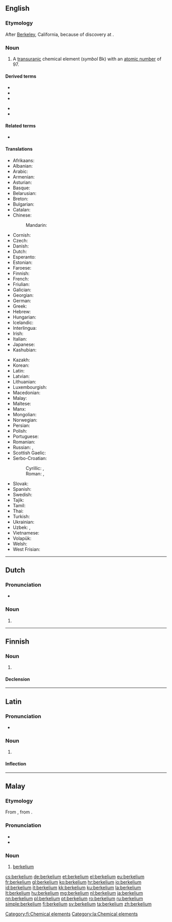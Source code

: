 {{also|Berkelium|berkélium}}
==English==
{{elements|Bk|curium|Cm|californium|Cf}}

===Etymology===
After [[Berkeley]], California, because of discovery at {{w|UC Berkeley}}.

===Noun===
{{en-noun|-}}
{{wikipedia}}

# A [[transuranic]] chemical element (''symbol'' Bk) with an [[atomic number]] of 97.

====Derived terms====
{{der-top}}
* {{l|en|berkelium chloride}}
* {{l|en|berkelium dioxide}}
* {{l|en|berkelium fluoride}}
{{der-mid}}
* {{l|en|berkelium oxychloride}}
* {{l|en|berkelium trioxide}}
{{der-bottom}}

====Related terms====
* {{w|Berkeley, California|Berkeley}}

====Translations====
{{trans-top|transuranic chemical element}}
* Afrikaans: {{t|af|berkelium}}
* Albanian: {{t|sq|berkelium}}
* Arabic: {{t|ar|بِرْكِلْيُوم|tr=birkilyum|m}}
* Armenian: {{t|hy|բերկլիում}}
* Asturian: {{t|ast|berkeliu|m}}
* Basque: {{t|eu|berkelioa}}
* Belarusian: {{t|be|бе́рклiй|m}}
* Breton: {{t|br|berkeliom}}
* Bulgarian: {{t|bg|бе́рклий|m}}
* Catalan: {{t|ca|berkeli|m}}
* Chinese:
*: Mandarin: {{t+|cmn|锫|tr=péi}}
* Cornish: {{t|kw|berkelyum}}
* Czech: {{t+|cs|berkelium}}
* Danish: {{t|da|berkelium}}
* Dutch: {{t+|nl|berkelium|n}}
* Esperanto: {{t|eo|berkelio}}
* Estonian: {{t+|et|berkeelium}}
* Faroese: {{t|fo|berkelium}}
* Finnish: {{t+|fi|berkelium}}
* French: {{t+|fr|berkélium|m}}
* Friulian: {{t|fur|bercheli}}
* Galician: {{t+|gl|berkelio|m}}
* Georgian: {{t|ka|ბერკლიუმი}}
* German: {{t+|de|Berkelium|n}}
* Greek: {{t+|el|μπερκέλιο|n}}
* Hebrew: {{t+|he|ברקליום|tr=berkliyum}}
* Hungarian: {{t+|hu|berkélium}}
* Icelandic: {{t+|is|berkelín}}
* Interlingua: {{t|ia|berkelium}}
* Irish: {{t|ga|beircéiliam}}
* Italian: {{t+|it|berkelio|m}}
* Japanese: {{t+|ja|バークリウム|tr=bākuriumu}}
* Kashubian: {{t|csb|bekerél}}
{{trans-mid}}
* Kazakh: {{t|kk|беркелий|sc=Cyrl}}
* Korean: {{t+|ko|버클륨|sc=Hang|tr=beokeullyum}}
* Latin: {{t+|la|berkelium}}
* Latvian: {{t|lv|berklijs}}
* Lithuanian: {{t+|lt|berklis}}
* Luxembourgish: {{t|lb|Berkelium}}
* Macedonian: {{t|mk|беркелиум|m}}
* Malay: {{t|ms|berkelium}}
* Maltese: {{t|mt|berkeljum}}
* Manx: {{t|gv|berkelium}}
* Mongolian: {{t|mn|беркли}}
* Norwegian: {{t|no|berkelium}}
* Persian: {{t|fa|برکلیم|tr=berkeliom}}
* Polish: {{t+|pl|berkel|m}}
* Portuguese: {{t+|pt|berquélio|m}}
* Romanian: {{t+|ro|berkeliu|n}}
* Russian: {{t+|ru|берке́лий|m}}, {{t+|ru|бе́рклий|m}}
* Scottish Gaelic: {{t|gd|beircèiliam}}
* Serbo-Croatian:
*: Cyrillic: {{t|sh|беркелиj|m}}, {{t|sh|беркелиjум|m}}
*: Roman: {{t+|sh|berkelij|m}}, {{t|sh|berkelijum|m}}
* Slovak: {{t|sk|berkelium}}
* Spanish: {{t+|es|berkelio|m}}
* Swedish: {{t+|sv|berkelium}}
* Tajik: {{t|tg|берклий}}
* Tamil: {{t|ta|பெர்கெலியம்}}
* Thai: {{t|th|เบอร์คีเลียม|tr=boekhīliam}}
* Turkish: {{t+|tr|berkelyum}}
* Ukrainian: {{t|uk|берке́лiй|m}}
* Uzbek: {{t|uz|berkliy}}, {{t|uz|берклий|sc=Cyrl}}
* Vietnamese: {{t|vi|beckeli}}
* Volapük: {{t+|vo|berkelin}}
* Welsh: {{t|cy|berkeliwm}}
* West Frisian: {{t|fy|berkelium}}
{{trans-bottom}}

----

==Dutch==
{{wikipedia|lang=nl}}
{{elements|Bk|curium|Cm|californium|Cf|lang=nl}}

===Pronunciation===
* {{audio|Nl-berkelium.ogg|Audio|lang=nl}}

===Noun===
{{nl-noun|n|-|-}}

# {{l|en|berkelium}}

----

==Finnish==
{{wikipedia|lang=fi}}

===Noun===
{{fi-noun}}

# {{l|en|berkelium}}

====Declension====
{{fi-decl-risti|n=sg|berkelium|||a|i=0}}

[[Category:fi:Chemical elements]]

----

==Latin==
{{wikipedia|lang=la}}

===Pronunciation===
* {{la-IPA|berkelium}}

===Noun===
{{la-noun|berkelium||berkeliī|n|second}}

# {{l|en|berkelium}}

====Inflection====
{{la-decl-2nd-N|berkeli}}

[[Category:la:Chemical elements]]

----

==Malay==
{{wikipedia|lang=ms}}
{{elements|Bk|kurium|Cm|kalifornium|Cf|lang=ms}}

===Etymology===
From {{etyl|en|ms}} {{m|en|berkelium}}, from {{m|en|Berkeley}}.

===Pronunciation===
* {{IPA|[bɛ(r)keliom]|[bɛ(r)keliəm]|lang=ms}}
* {{rhymes|iom|jom|om|lang=ms}}

===Noun===
{{head|ms|noun}}

# [[#English|berkelium]] {{gloss|chemical element}}

[[cs:berkelium]]
[[de:berkelium]]
[[et:berkelium]]
[[el:berkelium]]
[[eu:berkelium]]
[[fr:berkelium]]
[[gl:berkelium]]
[[ko:berkelium]]
[[hr:berkelium]]
[[io:berkelium]]
[[id:berkelium]]
[[it:berkelium]]
[[kk:berkelium]]
[[ku:berkelium]]
[[la:berkelium]]
[[lt:berkelium]]
[[hu:berkelium]]
[[mg:berkelium]]
[[nl:berkelium]]
[[ja:berkelium]]
[[nn:berkelium]]
[[pl:berkelium]]
[[pt:berkelium]]
[[ro:berkelium]]
[[ru:berkelium]]
[[simple:berkelium]]
[[fi:berkelium]]
[[sv:berkelium]]
[[ta:berkelium]]
[[zh:berkelium]]